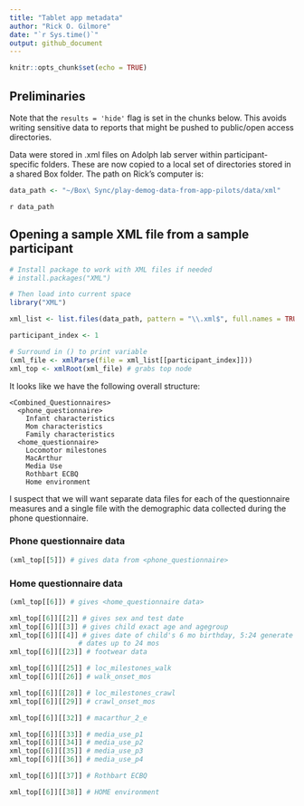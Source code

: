 ```yaml
---
title: "Tablet app metadata"
author: "Rick O. Gilmore"
date: "`r Sys.time()`"
output: github_document
---
```


```r
knitr::opts_chunk$set(echo = TRUE)
```

## Preliminaries

Note that the `results = 'hide'` flag is set in the chunks below. This avoids writing sensitive data to reports that might be pushed to public/open access directories.

Data were stored in .xml files on Adolph lab server within participant-specific folders. These are now copied to a local set of directories stored in a shared Box folder. The path on Rick's computer is:

```r
data_path <- "~/Box\ Sync/play-demog-data-from-app-pilots/data/xml"
```

`r data_path`

## Opening a sample XML file from a sample participant

```r

# Install package to work with XML files if needed
# install.packages("XML")

# Then load into current space
library("XML")

xml_list <- list.files(data_path, pattern = "\\.xml$", full.names = TRUE)

participant_index <- 1

# Surround in () to print variable
(xml_file <- xmlParse(file = xml_list[[participant_index]]))
xml_top <- xmlRoot(xml_file) # grabs top node
```

It looks like we have the following overall structure:

```
<Combined_Questionnaires>
  <phone_questionnaire>
    Infant characteristics
    Mom characteristics
    Family characteristics
  <home_questionnaire>
    Locomotor milestones
    MacArthur
    Media Use
    Rothbart ECBQ
    Home environment
```

I suspect that we will want separate data files for each of the questionnaire measures and a single file with the demographic data collected during the phone questionnaire.

### Phone questionnaire data

```r
(xml_top[[5]]) # gives data from <phone_questionnaire>
```

### Home questionnaire data

```r
(xml_top[[6]]) # gives <home_questionnaire data>

xml_top[[6]][[2]] # gives sex and test date
xml_top[[6]][[3]] # gives child exact age and agegroup
xml_top[[6]][[4]] # gives date of child's 6 mo birthday, 5:24 generate similar
                 # dates up to 24 mos
xml_top[[6]][[23]] # footwear data

xml_top[[6]][[25]] # loc_milestones_walk
xml_top[[6]][[26]] # walk_onset_mos

xml_top[[6]][[28]] # loc_milestones_crawl
xml_top[[6]][[29]] # crawl_onset_mos

xml_top[[6]][[32]] # macarthur_2_e

xml_top[[6]][[33]] # media_use_p1
xml_top[[6]][[34]] # media_use_p2
xml_top[[6]][[35]] # media_use_p3
xml_top[[6]][[36]] # media_use_p4

xml_top[[6]][[37]] # Rothbart ECBQ

xml_top[[6]][[38]] # HOME environment
```
